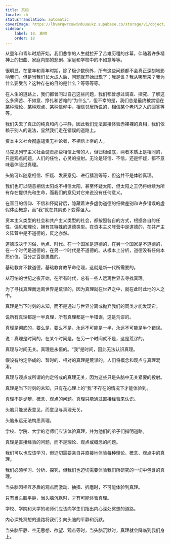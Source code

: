 ```yaml
---
title: 真相
locale: zh
statusTranslation: automatic
coverImage: https://lhvmrqwrcowdvduuaukz.supabase.co/storage/v1/object/public/strapi-uploads/small_cover-educacion-fundamental.webp-2d51a7828a2b1309555be27f7e2a61a0.webp
sidebar:
    label: 18. 真相
    order: 18
---
```

从童年和青年时期开始，我们悲惨的人生就拉开了苦难历程的序幕，伴随着许多精神上的扭曲、家庭内部的悲剧、家庭和学校中的不如意等等。

很明显，在童年和青年时期，除了极少数例外，所有这些问题都不会真正深刻地影响我们，但是当我们长大成人后，问题就开始出现了：我是谁？我从哪里来？我为什么要受苦？这种存在的目的是什么？等等等等。

在人生的道路上，我们都曾问过自己这些问题，我们都曾想过调查、探究、了解这么多痛苦、不如意、挣扎和苦难的“为什么”，但不幸的是，我们总是最终被禁锢在某种理论、某种观点、某种信仰中，相信邻居所说的，相信某个老朽之人的回答等等。

我们失去了真正的纯真和内心平静，因此我们无法直接体验赤裸裸的真相，我们依赖于别人的说法，显然我们走在错误的道路上。

资本主义社会彻底谴责无神论者，不相信上帝的人。

马克思列宁主义社会谴责那些相信上帝的人，但归根结底，两者本质上是相同的，只是观点问题，人们的任性，心灵的投射。无论是轻信、不信，还是怀疑，都不意味着体验过真理。

头脑可以随意相信、怀疑、发表意见、进行猜测等等，但这并不是体验真理。

我们也可以随意相信太阳或不相信太阳，甚至怀疑太阳，但太阳之王仍将继续为所有存在提供光和生命，而我们的意见对它来说没有任何意义。

在盲目的信仰、不信和怀疑背后，隐藏着许多虚伪道德的细微差别和许多错误的虚假体面概念，而“我”就在其阴影下变得强大。

资本主义类型的社会和共产主义类型的社会，都按照各自的方式，根据各自的任性、偏见和理论，拥有其特殊的道德类型。在资本主义阵营中是道德的，在共产主义阵营中是不道德的，反之亦然。

道德取决于习俗、地点、时代。在一个国家是道德的，在另一个国家是不道德的，在一个时代是道德的，在另一个时代是不道德的。从根本上分析，道德没有任何本质价值，百分之百是愚蠢的。

基础教育不教道德，基础教育教革命伦理，这就是新一代所需要的。

从可怕的世纪之夜开始，在所有时代，总有一些人远离世界去寻找真理。

为了寻找真理而远离世界是荒谬的，因为真理就在世界之中，就在此时此地的人之中。

真理是当下时刻的未知，而不是通过与世界分离或抛弃我们的同类才能发现它。

说所有真理都是一半真理，所有真理都是一半错误，这是荒谬的。

真理是彻底的，要么是，要么不是，永远不可能是一半，永远不可能是半个错误。

说：真理是时间的，在某个时间是，在另一个时间就不是，这是荒谬的。

真理与时间无关。真理是永恒的。“我”是时间，因此无法认识真理。

假设有约定俗成的、暂时的、相对的真理是荒谬的。人们将概念和观点与真理混淆。

真理与观点或所谓的约定俗成的真理无关，因为这些只是头脑中无关紧要的投射。

真理是当下时刻的未知，只有在心理上的“我”不存在的情况下才能体验到。

真理不是诡辩、概念、观点的问题。真理只能通过直接经验来认识。

头脑只能发表意见，而意见与真理无关。

头脑永远无法构思真理。

学校、学院、大学的老师们应该体验真理，并为他们的弟子们指明道路。

真理是直接经验的问题，而不是理论、观点或概念的问题。

我们可以也应该学习，但迫切需要亲自并直接地体验每种理论、概念、观点中的真理。

我们必须学习、分析、探究，但我们也迫切需要体验我们所研究的一切中包含的真理。

当头脑因相互矛盾的观点而激动、抽搐、折磨时，不可能体验到真理。

只有当头脑平静，当头脑沉默时，才有可能体验真理。

学校、学院和大学的老师们应该向学生们指出内心深处冥想的道路。

内心深处冥想的道路将我们引向头脑的平静和沉默。

当头脑平静、空无思想、欲望、观点等时，当头脑沉默时，真理就会降临到我们身上。

